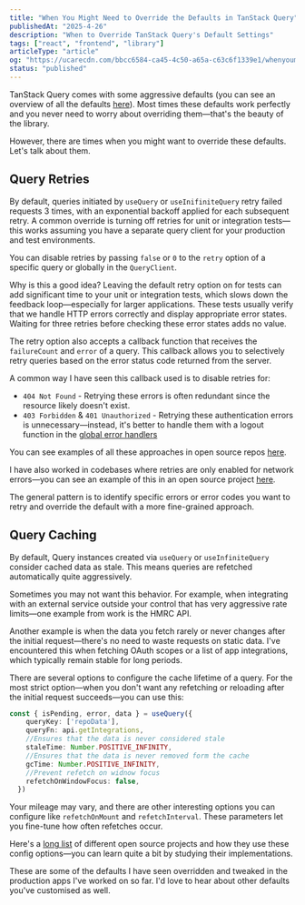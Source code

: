 ```yaml
---
title: "When You Might Need to Override the Defaults in TanStack Query"
publishedAt: "2025-4-26"
description: "When to Override TanStack Query's Default Settings"
tags: ["react", "frontend", "library"]
articleType: "article"
og: "https://ucarecdn.com/bbcc6584-ca45-4c50-a65a-c63c6f1339e1/whenyoumightneedtooverridethedefaultsintanstackquery.png"
status: "published"
---
```


TanStack Query comes with some aggressive defaults (you can see an overview of all the defaults [here](https://tanstack.com/query/latest/docs/framework/react/guides/important-defaults)). Most times these defaults work perfectly and you never need to worry about overriding them—that's the beauty of the library. 

However, there are times when you might want to override these defaults. Let's talk about them.

## Query Retries

By default, queries initiated by `useQuery` or `useInifiniteQuery` retry failed requests 3 times, with an exponential backoff applied for each subsequent retry. A common override is turning off retries for unit or integration tests—this works assuming you have a separate query client for your production and test environments.

You can disable retries by passing `false` or `0` to the `retry` option of a specific query or globally in the `QueryClient`.

Why is this a good idea? Leaving the default retry option on for tests can add significant time to your unit or integration tests, which slows down the feedback loop—especially for larger applications. These tests usually verify that we handle HTTP errors correctly and display appropriate error states. Waiting for three retries before checking these error states adds no value.

The retry option also accepts a callback function that receives the `failureCount` and `error` of a query. This callback allows you to selectively retry queries based on the error status code returned from the server.

A common way I have seen this callback used is to disable retries for:
- `404 Not Found` - Retrying these errors is often redundant since the resource likely doesn't exist.
- `403 Forbidden` & `401 Unauthorized` - Retrying these authentication errors is unnecessary—instead, it's better to handle them with a logout function in the [global error handlers](https://tkdodo.eu/blog/react-query-error-handling#the-global-callbacks)

You can see examples of all these approaches in open source repos [here](https://grep.app/search?q=retry%3A+%28fa).

I have also worked in codebases where retries are only enabled for network errors—you can see an example of this in an open source project [here](https://github.com/ohcnetwork/care_fe/blob/develop/src/App.tsx).

The general pattern is to identify specific errors or error codes you want to retry and override the default with a more fine-grained approach.

## Query Caching

By default, Query instances created via `useQuery` or `useInfiniteQuery` consider cached data as stale. This means queries are refetched automatically quite aggressively. 

Sometimes you may not want this behavior. For example, when integrating with an external service outside your control that has very aggressive rate limits—one example from work is the HMRC API.

Another example is when the data you fetch rarely or never changes after the initial request—there's no need to waste requests on static data. I've encountered this when fetching OAuth scopes or a list of app integrations, which typically remain stable for long periods.

There are several options to configure the cache lifetime of a query. For the most strict option—when you don't want any refetching or reloading after the initial request succeeds—you can use this:

```ts
const { isPending, error, data } = useQuery({
    queryKey: ['repoData'],
    queryFn: api.getIntegrations,
    //Ensures that the data is never considered stale
    staleTime: Number.POSITIVE_INFINITY,
    //Ensures that the data is never removed form the cache
    gcTime: Number.POSITIVE_INFINITY, 
    //Prevent refetch on widnow focus
    refetchOnWindowFocus: false,
  })
```

Your mileage may vary, and there are other interesting options you can configure like `refetchOnMount` and `refetchInterval`. These parameters let you fine-tune how often refetches occur.

Here's a [long list](https://grep.app/search?q=staleTime:) of different open source projects and how they use these config options—you can learn quite a bit by studying their implementations.

These are some of the defaults I have seen overridden and tweaked in the production apps I've worked on so far. I'd love to hear about other defaults you've customised as well.